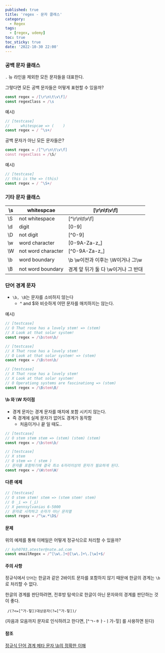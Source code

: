```yaml
---
published: true
title: 'regex - 문자 클래스'
category:
  - Regex
tags:
  - [regex, udemy]
toc: true
toc_sticky: true
date: '2022-10-30 22:00'
---
```


### 공백 문자 클래스

`.` 뉴 라인을 제외한 모든 문자들을 대표한다.

그렇다면 모든 공백 문자들은 어떻게 표현할 수 있을까?

```js
const regex = /[\r\n\t\v\f]/
const regexClass = /\s
```

예시)

```js
// [testcase]
//     whitespcae => (    )
const regex = / ^\s+/
```

공백 문자가 아닌 모든 문자들은?

```js
const regex = /[^\r\n\t\v\f]
const regexClass = /\S/
```

예시)

```js
// [testcase]
// this is the => (this)
const regex = / ^\S+/
```

### 기타 문자 클래스

| \s  | whitespcae         | [\r\n\t\v\f]                        |
| --- | ------------------ | ----------------------------------- |
| \S  | not whitespace     | [^\r\n\t\v\f]                       |
| \d  | digit              | [0-9]                               |
| \D  | not digit          | [^0-9]                              |
| \w  | word character     | [0-9A-Za-z_]                        |
| \W  | not word character | [^0-9A-Za-z_]                       |
| \b  | word boundary      | \b \w이전과 이후는 \W이거나 그\w    |
| \B  | not word boundary  | 경계 앞 뒤가 둘 다 \w이거나 그 반대 |

### 단어 경계 문자

- `\b, \B`는 문자를 소비하지 않는다
  - ^ and $와 비슷하게 어떤 문자를 매치하지는 않는다.

예시)

```js
// [testcase]
// O That rose has a lovely stem! => (stem)
// X Look at that solar system!
const regex = /\bstem\b/

// [testcase]
// X That rose has a lovely stem!
// O Look at that solar system! => (stem)
const regex = /\Bstem\b/

// [testcase]
// X That rose has a lovely stem!
// X Look at that solar system!
// O Operationg systems are fascinationg => (stem)
const regex = /\Bstem\B/
```

#### \b 와 \W 차이점

- 경계 문자는 경계 문자를 매치에 포함 시키지 않는다.
- 즉 경계에 실제 문자가 없어도 경계가 동작함
  - 처음이거나 끝 일 때도..

```js
// [testcase]
// O stem stem stem => (stem) (stem) (stem)
const regex = /\bstem\b/

// [testcase]
// X stem
// O stem => ( stem )
// 문자를 포함하기에 결국 최소 6자리이상의 문자가 필요하게 된다.
const regex = /\Wstem\W/
```

#### 다른 예제

```js
// [testcase]
// O stem stem! stem => (stem stem! stem)
// O _i => (_i)
// X pennsylvanias 6-5000
// 문자로 시작하고 숫자가 아닌 문자열
const regex = /^\w.*\D$/
```

#### 문제

위의 예제를 통해 이메일은 어떻게 정규식으로 처리할 수 있을까?

```js
// kyh0703.atester@nate.ad.com
const emailRegex = /^[\w\.]+@[\w\.]+\.[\w]+$/
```

#### 주의 사항

정규식에서 `단어`는 한글과 같은 2바이트 문자를 포함하지 않기 때문에 한글의 경계는 `\b`로 처리할 수 없다.

한글의 경계를 판단하려면, 전후방 탐색으로 한글이 아닌 문자와의 경계를 판단하는 것이 좋다.

` /(?<=[^가-힣])대상문자(?=[^가-힣])/`

(자음과 모음까지 문자로 인식하려고 한다면, [^ㄱ-ㅎㅏ-ㅣ가-힣] 를 사용하면 된다)

#### 참조

[정규식 단어 경계 메타 문자 \b의 정확한 이해](https://ohgyun.com/392)
